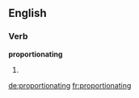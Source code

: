 ==English==

===Verb===
'''proportionating'''

# {{present participle of|proportionate}}

[[de:proportionating]]
[[fr:proportionating]]